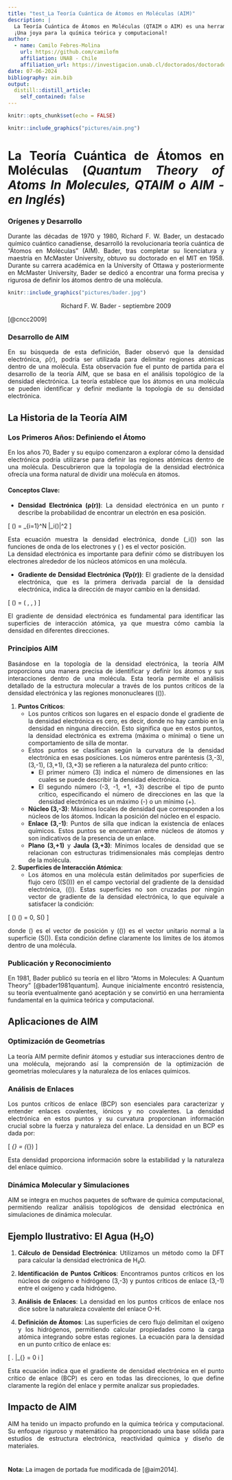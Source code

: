 ```yaml
---
title: "test_La Teoría Cuántica de Átomos en Moléculas (AIM)"
description: |
  La Teoría Cuántica de Átomos en Moléculas (QTAIM o AIM) es una herramienta poderosa creada por Richard F. W. Bader en los años 70 y 80. Esta teoría redefine cómo vemos los átomos en una molécula usando la densidad electrónica. Identificando puntos críticos y superficies de cero flujo, AIM desentraña cómo los átomos interactúan dentro de las moléculas, revolucionando nuestra comprensión de la estructura y reactividad química.  
  ¡Una joya para la química teórica y computacional!
author:
  - name: Camilo Febres-Molina 
    url: https://github.com/camilofm
    affiliation: UNAB - Chile
    affiliation_url: https://investigacion.unab.cl/doctorados/doctorado-en-fisicoquimica-molecular/
date: 07-06-2024
bibliography: aim.bib
output:
  distill::distill_article:
    self_contained: false
---
```


<style>
body {
text-align: justify}
.centered-text {
  text-align: center;
}
</style>

```r
knitr::opts_chunk$set(echo = FALSE)

```

```r
knitr::include_graphics("pictures/aim.png")
```

# La Teoría Cuántica de Átomos en Moléculas (*Quantum Theory of Atoms In Molecules, QTAIM o AIM - en Inglés*)

### Orígenes y Desarrollo

Durante las décadas de 1970 y 1980, Richard F. W. Bader, un destacado químico cuántico canadiense, desarrolló la revolucionaria teoría cuántica de "Átomos en Moléculas" (AIM). Bader, tras completar su licenciatura y maestría en McMaster University, obtuvo su doctorado en el MIT en 1958. Durante su carrera académica en la University of Ottawa y posteriormente en McMaster University, Bader se dedicó a encontrar una forma precisa y rigurosa de definir los átomos dentro de una molécula.

```r
knitr::include_graphics("pictures/bader.jpg")
```

```{=html}
<div class="centered-text">
Richard F. W. Bader - septiembre 2009
</div>
```
[@cncc2009]

### Desarrollo de AIM

En su búsqueda de esta definición, Bader observó que la densidad electrónica, ρ(r), podría ser utilizada para delimitar regiones atómicas dentro de una molécula. Esta observación fue el punto de partida para el desarrollo de la teoría AIM, que se basa en el análisis topológico de la densidad electrónica. La teoría establece que los átomos en una molécula se pueden identificar y definir mediante la topología de su densidad electrónica.

## La Historia de la Teoría AIM

### Los Primeros Años: Definiendo el Átomo

En los años 70, Bader y su equipo comenzaron a explorar cómo la densidad electrónica podría utilizarse para definir las regiones atómicas dentro de una molécula. Descubrieron que la topología de la densidad electrónica ofrecía una forma natural de dividir una molécula en átomos.

#### Conceptos Clave:

- **Densidad Electrónica (ρ(r))**: La densidad electrónica en un punto r describe la probabilidad de encontrar un electrón en esa posición. 

\[
\rho(\mathbf{r}) = \sum_{i=1}^N |\psi_i(\mathbf{r})|^2
\]

Esta ecuación muestra la densidad electrónica, donde \(\psi_i(\mathbf{r})\) son las funciones de onda de los electrones y \( \mathbf{r} \) es el vector posición.  
La densidad electrónica es importante para definir cómo se distribuyen los electrones alrededor de los núcleos atómicos en una molécula.

- **Gradiente de Densidad Electrónica (∇ρ(r))**: El gradiente de la densidad electrónica, que es la primera derivada parcial de la densidad electrónica, indica la dirección de mayor cambio en la densidad.

\[
\nabla \rho(\mathbf{r}) = \left( \frac{\partial \rho}{\partial x}, \frac{\partial \rho}{\partial y}, \frac{\partial \rho}{\partial z} \right)
\]

El gradiente de densidad electrónica es fundamental para identificar las superficies de interacción atómica, ya que muestra cómo cambia la densidad en diferentes direcciones.

### Principios AIM

Basándose en la topología de la densidad electrónica, la teoría AIM proporciona una manera precisa de identificar y definir los átomos y sus interacciones dentro de una molécula. Esta teoría permite el análisis detallado de la estructura molecular a través de los puntos críticos de la densidad electrónica y las regiones mononucleares (\(\Omega\)).

1. **Puntos Críticos**:
   - Los puntos críticos son lugares en el espacio donde el gradiente de la densidad electrónica es cero, es decir, donde no hay cambio en la densidad en ninguna dirección. Esto significa que en estos puntos, la densidad electrónica es extrema (máxima o mínima) o tiene un comportamiento de silla de montar.
   - Estos puntos se clasifican según la curvatura de la densidad electrónica en esas posiciones. Los números entre paréntesis (3,-3), (3,-1), (3,+1), (3,+3) se refieren a la naturaleza del punto crítico:
     - El primer número (3) indica el número de dimensiones en las cuales se puede describir la densidad electrónica.
     - El segundo número (-3, -1, +1, +3) describe el tipo de punto crítico, especificando el número de direcciones en las que la densidad electrónica es un máximo (-) o un mínimo (+).

   - **Núcleo (3,-3)**: Máximos locales de densidad que corresponden a los núcleos de los átomos. Indican la posición del núcleo en el espacio.
   - **Enlace (3,-1)**: Puntos de silla que indican la existencia de enlaces químicos. Estos puntos se encuentran entre núcleos de átomos y son indicativos de la presencia de un enlace.
   - **Plano (3,+1)** y **Jaula (3,+3)**: Mínimos locales de densidad que se relacionan con estructuras tridimensionales más complejas dentro de la molécula.

2. **Superficies de Interacción Atómica**:
   - Los átomos en una molécula están delimitados por superficies de flujo cero (\(S(\Omega)\)) en el campo vectorial del gradiente de la densidad electrónica, \(\nabla \rho(\mathbf{r})\). Estas superficies no son cruzadas por ningún vector de gradiente de la densidad electrónica, lo que equivale a satisfacer la condición:

\[
\nabla \rho(\mathbf{r}) \cdot \mathbf{n}(\mathbf{r}) = 0, \quad \text{para toda } \mathbf{r} \in S(\Omega)
\]

   donde \(\mathbf{r}\) es el vector de posición y \(\mathbf{n}(\mathbf{r})\) es el vector unitario normal a la superficie \(S(\Omega)\). Esta condición define claramente los límites de los átomos dentro de una molécula.


### Publicación y Reconocimiento

En 1981, Bader publicó su teoría en el libro "Atoms in Molecules: A Quantum Theory" [@bader1981quantum]. Aunque inicialmente encontró resistencia, su teoría eventualmente ganó aceptación y se convirtió en una herramienta fundamental en la química teórica y computacional.

## Aplicaciones de AIM

### Optimización de Geometrías

La teoría AIM permite definir átomos y estudiar sus interacciones dentro de una molécula, mejorando así la comprensión de la optimización de geometrías moleculares y la naturaleza de los enlaces químicos.

### Análisis de Enlaces

Los puntos críticos de enlace (BCP) son esenciales para caracterizar y entender enlaces covalentes, iónicos y no covalentes. La densidad electrónica en estos puntos y su curvatura proporcionan información crucial sobre la fuerza y naturaleza del enlace. La densidad en un BCP es dada por:

\[
\rho_{\text{BCP}} = \rho(\mathbf{r}_{\text{BCP}})
\]

Esta densidad proporciona información sobre la estabilidad y la naturaleza del enlace químico.

### Dinámica Molecular y Simulaciones

AIM se integra en muchos paquetes de software de química computacional, permitiendo realizar análisis topológicos de densidad electrónica en simulaciones de dinámica molecular.

## Ejemplo Ilustrativo: El Agua (H₂O)

1. **Cálculo de Densidad Electrónica**:
   Utilizamos un método como la DFT para calcular la densidad electrónica de H₂O.

2. **Identificación de Puntos Críticos**:
   Encontramos puntos críticos en los núcleos de oxígeno e hidrógeno (3,-3) y puntos críticos de enlace (3,-1) entre el oxígeno y cada hidrógeno.

3. **Análisis de Enlaces**:
   La densidad en los puntos críticos de enlace nos dice sobre la naturaleza covalente del enlace O-H.

4. **Definición de Átomos**:
   Las superficies de cero flujo delimitan el oxígeno y los hidrógenos, permitiendo calcular propiedades como la carga atómica integrando sobre estas regiones. La ecuación para la densidad en un punto crítico de enlace es:

\[
\left. \frac{\partial \rho}{\partial x_i} \right|_{\text{BCP}} = 0 \quad \forall i
\]

   Esta ecuación indica que el gradiente de densidad electrónica en el punto crítico de enlace (BCP) es cero en todas las direcciones, lo que define claramente la región del enlace y permite analizar sus propiedades.

## Impacto de AIM

AIM ha tenido un impacto profundo en la química teórica y computacional. Su enfoque riguroso y matemático ha proporcionado una base sólida para estudios de estructura electrónica, reactividad química y diseño de materiales.

<p style="margin-top: 1cm;"></p>

**Nota:** La imagen de portada fue modificada de [@aim2014].